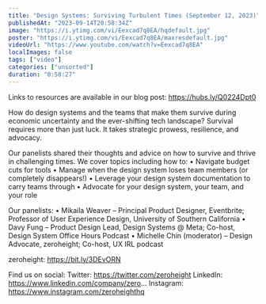 ```yaml
---
title: "Design Systems: Surviving Turbulent Times (September 12, 2023)"
publishedAt: "2023-09-14T20:58:34Z"
image: "https://i.ytimg.com/vi/Eexcad7q8EA/hqdefault.jpg"
poster: "https://i.ytimg.com/vi/Eexcad7q8EA/maxresdefault.jpg"
videoUrl: "https://www.youtube.com/watch?v=Eexcad7q8EA"
localImages: false
tags: ["video"]
categories: ["unsorted"]
duration: "0:58:27"
---
```

Links to resources are available in our blog post: https://hubs.ly/Q0224Dpt0

How do design systems and the teams that make them survive during economic uncertainty and the ever-shifting tech landscape? Survival requires more than just luck. It takes strategic prowess, resilience, and advocacy.

Our panelists shared their thoughts and advice on how to survive and thrive in challenging times. We cover topics including how to:
• Navigate budget cuts for tools
• Manage when the design system loses team members (or completely disappears!)
• Leverage your design system documentation to carry teams through
• Advocate for your design system, your team, and your role

Our panelists:
• Mikaila Weaver – Principal Product Designer, Eventbrite; Professor of User Experience Design, University of Southern California
• Davy Fung – Product Design Lead, Design Systems @ Meta; Co-host, Design System Office Hours Podcast
• Michelle Chin (moderator) – Design Advocate, zeroheight; Co-host, UX IRL podcast

zeroheight: https://bit.ly/3DEvORN

Find us on social:
Twitter: https://twitter.com/zeroheight
LinkedIn: https://www.linkedin.com/company/zero...
Instagram: https://www.instagram.com/zeroheighthq
